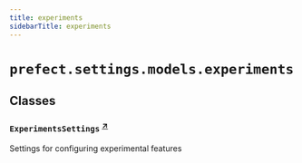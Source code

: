 ```yaml
---
title: experiments
sidebarTitle: experiments
---
```


# `prefect.settings.models.experiments`

## Classes

### `ExperimentsSettings` <sup><a href="https://github.com/prefecthq/prefect/blob/main/src/prefect/settings/models/experiments.py#L11" target="_blank">↗</a></sup>


Settings for configuring experimental features

